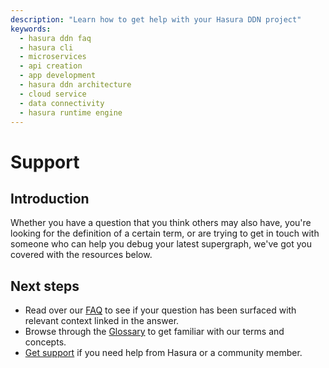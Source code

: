 ```yaml
---
description: "Learn how to get help with your Hasura DDN project"
keywords:
  - hasura ddn faq
  - hasura cli
  - microservices
  - api creation
  - app development
  - hasura ddn architecture
  - cloud service
  - data connectivity
  - hasura runtime engine
---
```


# Support

## Introduction

Whether you have a question that you think others may also have, you're looking for the definition of a certain term, or
are trying to get in touch with someone who can help you debug your latest supergraph, we've got you covered with the
resources below.

## Next steps

- Read over our [FAQ](support/faq.mdx) to see if your question has been surfaced with relevant context linked in the
  answer.
- Browse through the [Glossary](support/glossary.mdx) to get familiar with our terms and concepts.
- [Get support](support/get-support.mdx) if you need help from Hasura or a community member.
